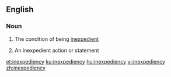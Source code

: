 ==English==

===Noun===
{{en-noun|~|inexpediencies}}

# {{context|uncountable|lang=en}} The condition of being [[inexpedient]]
# {{context|countable|lang=en}} An inexpedient action or statement

[[et:inexpediency]]
[[ku:inexpediency]]
[[hu:inexpediency]]
[[vi:inexpediency]]
[[zh:inexpediency]]